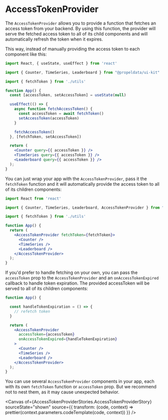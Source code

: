 
<Meta title="PROVIDERS/AccessTokenProvider" /> 

# AccessTokenProvider

The `AccessTokenProvider` allows you to provide a function that fetches an access token from your backend. By using this function, the provider will serve the fetched access token to all of its child components and will automatically refresh the token when it expires.

This way, instead of manually providing the access token to each component like this:

```jsx
import React, { useState, useEffect } from 'react'

import { Counter, TimeSeries, Leaderboard } from "@propeldata/ui-kit"  

import { fetchToken } from './utils'

function App() {
  const [accessToken, setAccessToken] = useState(null)

  useEffect(() => {
    async function fetchAccessToken() {
      const accessToken = await fetchToken()
      setAccessToken(accessToken)
    }

    fetchAccessToken()
  }, [fetchToken, setAccessToken])

  return (  
    <Counter query={{ accessToken }} />
    <TimeSeries query={{ accessToken }} />
    <Leaderboard query={{ accessToken }} />
  );  
}
```

You can just wrap your app with the `AccessTokenProvider`, pass it the `fetchToken` function and it will automatically provide the access token to all of its children components:

```jsx
import React from 'react'

import { Counter, TimeSeries, Leaderboard, AccessTokenProvider } from "@propeldata/ui-kit"  

import { fetchToken } from './utils'

function App() {
  return (
    <AccessTokenProvider fetchToken={fetchToken}>
      <Counter />
      <TimeSeries />
      <Leaderboard />
    </AccessTokenProvider>
  );  
}
```

If you'd prefer to handle fetching on your own, you can pass the `accessToken` prop to the `AccessTokenProvider` and an `onAccessTokenExpired` callback to handle token expiration. The provided accessToken will be served to all of its children components:

```jsx
function App() {

  const handleTokenExpiration = () => {
    // refetch token
  }

  return (
    <AccessTokenProvider 
      accessToken={accessToken} 
      onAccessTokenExpired={handleTokenExpiration}
    >
      <Counter />
      <TimeSeries />
      <Leaderboard />
    </AccessTokenProvider>
  );  
}
```

You can use several `AccessTokenProvider` components in your app, each with its own `fetchToken` function or `accessToken` prop. But we recommend not to nest them, as it may cause unexpected behavior.

<Canvas
  of={AccessTokenProviderStories.AccessTokenProviderStory}
  sourceState="shown"
  source={{
    transform: (code, context) => prettier(context.parameters.codeTemplate(code, context))
  }}
/>

